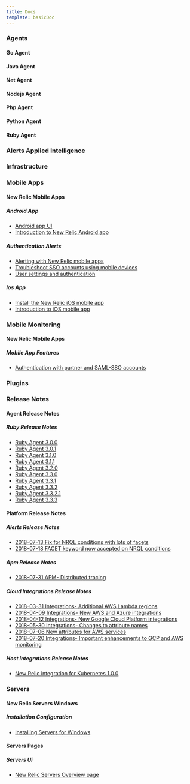 ```yaml
---
title: Docs
template: basicDoc
---
```


### Agents

#### Go Agent

#### Java Agent

#### Net Agent

#### Nodejs Agent

#### Php Agent

#### Python Agent

#### Ruby Agent

### Alerts Applied Intelligence

### Infrastructure

### Mobile Apps

#### New Relic Mobile Apps

##### Android App

* [Android app UI](/docs/mobile-apps/new-relic-mobile-apps/android-app/android-app-ui)
* [Introduction to New Relic Android app](/docs/mobile-apps/new-relic-mobile-apps/android-app/introduction-new-relic-android-app)

##### Authentication Alerts

* [Alerting with New Relic mobile apps](/docs/mobile-apps/new-relic-mobile-apps/authentication-alerts/alerting-new-relic-mobile-apps)
* [Troubleshoot SSO accounts using mobile devices](/docs/mobile-apps/new-relic-mobile-apps/authentication-alerts/troubleshoot-sso-accounts-using-mobile-devices)
* [User settings and authentication](/docs/mobile-apps/new-relic-mobile-apps/authentication-alerts/user-settings-authentication)

##### Ios App

* [Install the New Relic iOS mobile app](/docs/mobile-apps/new-relic-mobile-apps/ios-app/install-new-relic-ios-mobile-app)
* [Introduction to iOS mobile app](/docs/mobile-apps/new-relic-mobile-apps/ios-app/introduction-ios-mobile-app)

### Mobile Monitoring

#### New Relic Mobile Apps

##### Mobile App Features

* [Authentication with partner and SAML-SSO accounts](/docs/mobile-monitoring/new-relic-mobile-apps/mobile-app-features/authentication-partner-saml-sso-accounts)

### Plugins

### Release Notes

#### Agent Release Notes

##### Ruby Release Notes

* [Ruby Agent 3.0.0](/docs/release-notes/agent-release-notes/ruby-release-notes/ruby-agent-300)
* [Ruby Agent 3.0.1](/docs/release-notes/agent-release-notes/ruby-release-notes/ruby-agent-301)
* [Ruby Agent 3.1.0](/docs/release-notes/agent-release-notes/ruby-release-notes/ruby-agent-310)
* [Ruby Agent 3.1.1](/docs/release-notes/agent-release-notes/ruby-release-notes/ruby-agent-311)
* [Ruby Agent 3.2.0](/docs/release-notes/agent-release-notes/ruby-release-notes/ruby-agent-320)
* [Ruby Agent 3.3.0](/docs/release-notes/agent-release-notes/ruby-release-notes/ruby-agent-330)
* [Ruby Agent 3.3.1](/docs/release-notes/agent-release-notes/ruby-release-notes/ruby-agent-331)
* [Ruby Agent 3.3.2](/docs/release-notes/agent-release-notes/ruby-release-notes/ruby-agent-332)
* [Ruby Agent 3.3.2.1](/docs/release-notes/agent-release-notes/ruby-release-notes/ruby-agent-3321)
* [Ruby Agent 3.3.3](/docs/release-notes/agent-release-notes/ruby-release-notes/ruby-agent-333)

#### Platform Release Notes

##### Alerts Release Notes

* [2018-07-13 Fix for NRQL conditions with lots of facets](/docs/release-notes/platform-release-notes/alerts-release-notes/2018-07-13-fix-nrql-conditions-lots-facets)
* [2018-07-18 FACET keyword now accepted on NRQL conditions](/docs/release-notes/platform-release-notes/alerts-release-notes/2018-07-18-facet-keyword-now-accepted-nrql-conditions)

##### Apm Release Notes

* [2018-07-31 APM- Distributed tracing](/docs/release-notes/platform-release-notes/apm-release-notes/2018-07-31-apm-distributed-tracing)

##### Cloud Integrations Release Notes

* [2018-03-31 Integrations- Additional AWS Lambda regions](/docs/release-notes/platform-release-notes/cloud-integrations-release-notes/2018-03-31-integrations-additional-aws-lambda-regions)
* [2018-04-09 Integrations- New AWS and Azure integrations](/docs/release-notes/platform-release-notes/cloud-integrations-release-notes/2018-04-09-integrations-new-aws-azure-integrations)
* [2018-04-12 Integrations- New Google Cloud Platform integrations](/docs/release-notes/platform-release-notes/cloud-integrations-release-notes/2018-04-12-integrations-new-google-cloud-platform-integrations)
* [2018-05-30 Integrations- Changes to attribute names](/docs/release-notes/platform-release-notes/cloud-integrations-release-notes/2018-05-30-integrations-changes-attribute-names)
* [2018-07-06 New attributes for AWS services](/docs/release-notes/platform-release-notes/cloud-integrations-release-notes/2018-07-06-new-attributes-aws-services)
* [2018-07-20 Integrations- Important enhancements to GCP and AWS monitoring](/docs/release-notes/platform-release-notes/cloud-integrations-release-notes/2018-07-20-integrations-important-enhancements-gcp-aws-monitoring)

##### Host Integrations Release Notes

* [New Relic integration for Kubernetes 1.0.0](/docs/release-notes/platform-release-notes/host-integrations-release-notes/new-relic-integration-kubernetes-100)

### Servers

#### New Relic Servers Windows

##### Installation Configuration

* [Installing Servers for Windows](/docs/servers/new-relic-servers-windows/installation-configuration/installing-servers-windows)

#### Servers Pages

##### Servers Ui

* [New Relic Servers Overview page](/docs/servers/servers-pages/servers-ui/new-relic-servers-overview-page)
